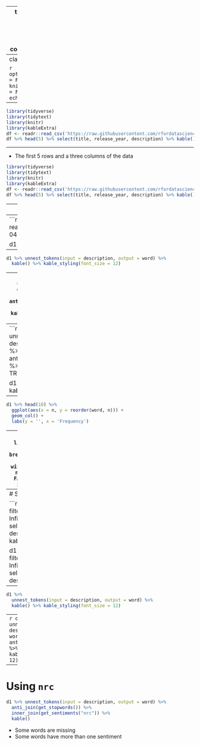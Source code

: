 
---
title: "Text Mining"
output:
  xaringan::moon_reader:
    lib_dir: libs
    nature:
      highlightStyle: github
      highlightLines: true
      countIncrementalSlides: false
      
   

---
class: inverse, middle, center

```{r setup, include=FALSE}
options(htmltools.dir.version = FALSE)
knitr::opts_chunk$set(message = FALSE, warning = FALSE, echo = FALSE)
```



---
```{r, message=FALSE, eval=FALSE}
library(tidyverse)
library(tidytext)
library(knitr)
library(kableExtra)
df <- readr::read_csv('https://raw.githubusercontent.com/rfordatascience/tidytuesday/master/data/2021/2021-04-20/netflix_titles.csv')
df %>% head(5) %>% select(title, release_year, description) %>% kable()
```

---

- The first 5 rows and a three columns of the data

```{r, message=FALSE, echo=FALSE}
library(tidyverse)
library(tidytext)
library(knitr)
library(kableExtra)
df <- readr::read_csv('https://raw.githubusercontent.com/rfordatascience/tidytuesday/master/data/2021/2021-04-20/netflix_titles.csv')
df %>% head(5) %>% select(title, release_year, description) %>% kable()
```
---
# Token

- A token is a meaningful unit of text. 

- One row of text will be converted to multiple rows of tokens. 
---
```{r}
library(tidyverse)
library(tidytext)
library(knitr)
library(kableExtra)
df <- readr::read_csv('https://raw.githubusercontent.com/rfordatascience/tidytuesday/master/data/2021/2021-04-20/netflix_titles.csv')

d1 <- df %>% 
  filter(title=='Avengers: Infinity War') %>% 
  select(title, description)
kable(d1)
```

---
```{r}
d1 %>% unnest_tokens(input = description, output = word) %>% 
  kable() %>% kable_styling(font_size = 12)
```

---
```{r}
d1 %>% unnest_tokens(input = description, output = word) %>% 
  anti_join(get_stopwords()) %>% 
  kable()%>% kable_styling(font_size = 12)
```

---
```{r}
d1 <- df %>%
  unnest_tokens(input = description, output = word) %>% 
  anti_join(get_stopwords()) %>% 
  count(word, sort = TRUE)

d1 %>% head(10) %>% kable()
```

---
```{r}
d1 %>% head(10) %>% 
  ggplot(aes(x = n, y = reorder(word, n))) +
  geom_col() +
  labs(y = '', x = 'Frequency')
```

---
class: center
```{r, echo=FALSE}
library(wordcloud) 
pal <- brewer.pal(8,"Dark2")
d1 %>%
  with(wordcloud(word, n, random.order = FALSE, 
                 max.words = 50, colors=pal))
```
---
# Sentiment Analysis

```{r}
df %>% 
  filter(title=='Avengers: Infinity War') %>% 
  select(title, description) %>% 
  kable()

d1 <- df %>% 
  filter(title=='Avengers: Infinity War') %>% 
  select(title, description)
```

---
```{r}
d1 %>% 
  unnest_tokens(input = description, output = word) %>% 
  kable() %>% kable_styling(font_size = 12)
```

---
```{r}
d1 %>% unnest_tokens(input = description, output = word) %>% 
  anti_join(get_stopwords()) %>% 
  kable() %>% kable_styling(font_size = 12)
```


---
# Using `nrc`
```{r}
d1 %>% unnest_tokens(input = description, output = word) %>% 
  anti_join(get_stopwords()) %>% 
  inner_join(get_sentiments("nrc")) %>% 
  kable()
```

 - Some words are missing
 - Some words have more than one sentiment
